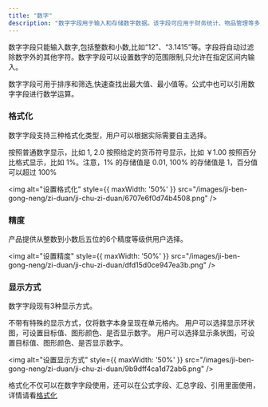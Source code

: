 ```yaml
---
title: "数字"
description: "数字字段用于输入和存储数字数据。该字段可应用于财务统计、物品管理等多个业务场景中。"
---
```


数字字段只能输入数字,包括整数和小数,比如“12”、“3.1415”等。字段将自动过滤除数字外的其他字符。数字字段可以设置数字的范围限制,只允许在指定区间内输入。

数字字段可用于排序和筛选,快速查找出最大值、最小值等。公式中也可以引用数字字段进行数学运算。

### 格式化

数字字段支持三种格式化类型，用户可以根据实际需要自主选择。

<AccordionGroup>
  <Accordion title="数字">
    按照普通数字显示，比如 1, 2.0
  </Accordion>

  <Accordion title="货币">
    按照给定的货币符号显示，比如 ￥1.00
  </Accordion>

  <Accordion title="百分比">
    按照百分比格式显示，比如 1%。注意，1% 的存储值是 0.01, 100% 的存储值是 1，百分值可以超过 100%
  </Accordion>
</AccordionGroup>

<img alt="设置格式化" style={{ maxWidth: '50%' }} src="/images/ji-ben-gong-neng/zi-duan/ji-chu-zi-duan/6707e6f0d74b4508.png" />

### 精度

产品提供从整数到小数后五位的6个精度等级供用户选择。

<img alt="设置精度" style={{ maxWidth: '50%' }} src="/images/ji-ben-gong-neng/zi-duan/ji-chu-zi-duan/dfd15d0ce947ea3b.png" />

### 显示方式

数字字段现有3种显示方式。

<AccordionGroup>
  <Accordion title="默认">
    不带有特殊的显示方式，仅将数字本身呈现在单元格内。
  </Accordion>

  <Accordion title="环状图">
    用户可以选择显示环状图，可设置目标值、图形颜色、是否显示数字。
  </Accordion>

  <Accordion title="条状图">
    用户可以选择显示条状图，可设置目标值、图形颜色、是否显示数字。
  </Accordion>
</AccordionGroup>

<img alt="设置显示方式" style={{ maxWidth: '50%' }} src="/images/ji-ben-gong-neng/zi-duan/ji-chu-zi-duan/9b9dff4ca1d72ab6.png" />

格式化不仅可以在数字字段使用，还可以在公式字段、汇总字段、引用里面使用，详情请看[格式化](/zh/basic/field/common/formatter)

